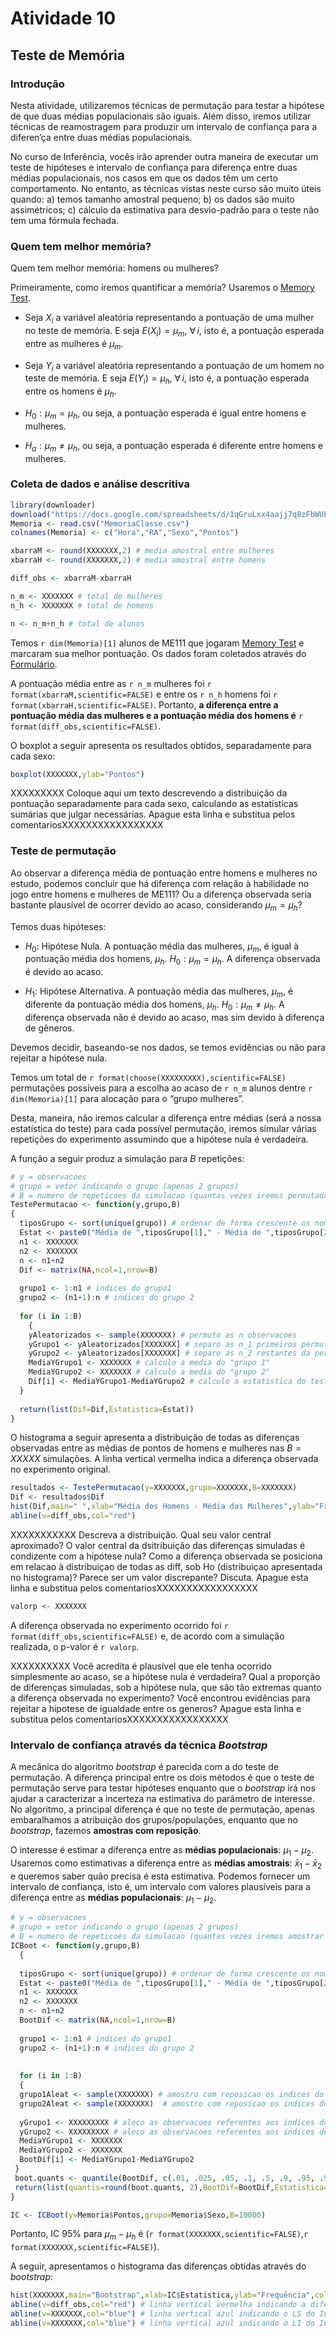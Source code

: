 # Atividade 10

## Teste de Memória


### Introdução

Nesta atividade, utilizaremos técnicas de permutação para testar a hipótese de que duas médias populacionais são iguais. Além disso, iremos utilizar técnicas de reamostragem para produzir um intervalo de confiança para a diferen'ça entre duas médias populacionais.

No curso de Inferência, vocês irão aprender outra maneira de executar um teste de hipóteses e intervalo de confiança para diferença entre duas médias populacionais, nos casos em que os dados têm um certo comportamento. No entanto, as técnicas vistas neste curso são muito úteis quando:  a) temos tamanho amostral pequeno; b) os dados são muito assimétricos; c) cálculo da estimativa para desvio-padrão para o teste não tem uma fórmula fechada.


### Quem tem melhor memória? 


Quem tem melhor memória: homens ou mulheres?

Primeiramente, como iremos quantificar a memória? Usaremos o [Memory Test](http://www.humanbenchmark.com/tests/memory).

* Seja $X_i$ a variável aleatória representando a pontuação de uma mulher no teste de memória. E seja $E(X_i)=\mu_m$, $\forall\, i$, isto é, a pontuação esperada entre as mulheres é $\mu_m$.


* Seja $Y_i$ a variável aleatória representando a pontuação de um homem no teste de memória. E seja $E(Y_i)=\mu_h$, $\forall\, i$, isto é, a pontuação esperada entre os homens é $\mu_h$.


* $H_0:\mu_m=\mu_h$, ou seja, a pontuação esperada é igual entre homens e mulheres.

* $H_a:\mu_m\neq\mu_h$, ou seja, a pontuação esperada é diferente entre homens e mulheres.



### Coleta de dados e análise descritiva



```r
library(downloader)
download("https://docs.google.com/spreadsheets/d/1qGruLxx4aajj7q8zFbWUFVtt2Y_3tDbZL4gzjlUv1hk/pub?gid=2079575234&single=true&output=csv","MemoriaClasse.csv")
Memoria <- read.csv("MemoriaClasse.csv")
colnames(Memoria) <- c("Hora","RA","Sexo","Pontos")

xbarraM <- round(XXXXXXX,2) # media amostral entre mulheres
xbarraH <- round(XXXXXXX,2) # media amostral entre homens

diff_obs <- xbarraM-xbarraH 

n_m <- XXXXXXX # total de mulheres
n_h <- XXXXXXX # total de homens

n <- n_m+n_h # total de alunos
```


Temos `r dim(Memoria)[1]` alunos de ME111 que jogaram [Memory Test](http://www.humanbenchmark.com/tests/memory) e marcaram sua melhor pontuação. Os dados foram coletados através do [Formulário](https://goo.gl/forms/VCYIh4Noas2pf7sI2).


A pontuação média entre as `r n_m` mulheres foi `r format(xbarraM,scientific=FALSE)` e entre os `r n_h` homens foi `r format(xbarraH,scientific=FALSE)`. Portanto, **a diferença entre a pontuação média das mulheres e a pontuação média dos homens é** `r format(diff_obs,scientific=FALSE)`.

O boxplot a seguir apresenta os resultados obtidos, separadamente para cada sexo:

```r
boxplot(XXXXXXX,ylab="Pontos")
```

XXXXXXXXX Coloque aqui um texto descrevendo a distribuição da pontuação separadamente para cada sexo, calculando as estatísticas sumárias que julgar necessárias. Apague esta linha e substitua pelos comentariosXXXXXXXXXXXXXXXXX

### Teste de permutação

Ao observar a diferença média de pontuação entre homens e mulheres no estudo, podemos concluir que há diferença com relação à habilidade no jogo entre homens e mulheres de ME111? Ou a diferença observada seria bastante plausível de ocorrer devido ao acaso, considerando $\mu_m=\mu_h$?

Temos duas hipóteses:

* $H_0$: Hipótese Nula. A pontuação média das mulheres, $\mu_m$, é igual à pontuação média dos homens, $\mu_h$. $H_0: \mu_m=\mu_h$. A diferença observada é devido ao acaso.

* $H_1$: Hipótese Alternativa. A pontuação média das mulheres, $\mu_m$, é diferente da pontuação média dos homens, $\mu_h$. $H_0: \mu_m\neq\mu_h$. A diferença observada não é devido ao acaso, mas sim devido à diferença de gêneros.


Devemos decidir, baseando-se nos dados, se temos evidências ou não para rejeitar a hipótese nula.

Temos um total de `r format(choose(XXXXXXXXX),scientific=FALSE)` permutações possíveis para a escolha ao acaso de `r n_m` alunos dentre `r dim(Memoria)[1]` para alocação para o "grupo mulheres". 

Desta, maneira, não iremos calcular a diferença entre médias (será a nossa estatística do teste) para cada possível permutação, iremos simular várias repetições do experimento assumindo que a hipótese nula é verdadeira. 


A função a seguir produz a simulação para $B$ repetições:

```r
# y = observacoes
# grupo = vetor indicando o grupo (apenas 2 grupos)
# B = numero de repeticoes da simulacao (quantas vezes iremos permutadar os dados e calcular a estatistica do teste)
TestePermutacao <- function(y,grupo,B)
{
  tiposGrupo <- sort(unique(grupo)) # ordenar de forma crescente os nomes do grupo e chamar de grupo 1 e 2
  Estat <- paste0("Média de ",tiposGrupo[1]," - Média de ",tiposGrupo[2]) # descreve a diferença calculada: grupo 1 - grupo 2, em que a ordem é alfanumérica crescente
  n1 <- XXXXXXX
  n2 <- XXXXXXX
  n <- n1+n2
  Dif <- matrix(NA,ncol=1,nrow=B)
  
  grupo1 <- 1:n1 # indices do grupo1
  grupo2 <- (n1+1):n # indices do grupo 2
  
  for (i in 1:B)
    {
    yAleatorizados <- sample(XXXXXXX) # permuto as n observacoes
    yGrupo1 <- yAleatorizados[XXXXXXX] # separo as n_1 primeiros permutados e aloco para o "grupo 1"
    yGrupo2 <- yAleatorizados[XXXXXXX] # separo as n_2 restantes da permutacao e aloco para o "grupo 2"
    MediaYGrupo1 <- XXXXXXX # calculo a media do "grupo 1"
    MediaYGrupo2 <- XXXXXXX # calculo a media do "grupo 2"
    Dif[i] <- MediaYGrupo1-MediaYGrupo2 # calculo a estatistica do teste
  }
  
  return(list(Dif=Dif,Estatistica=Estat))
}

```
  
  
O histograma a seguir apresenta a distribuição de todas as diferenças observadas entre as médias de pontos de homens e mulheres nas $B=XXXXX$ simulações. A linha vertical vermelha indica a diferença observada no experimento original.

```r
resultados <- TestePermutacao(y=XXXXXXX,grupo=XXXXXXX,B=XXXXXXX)
Dif <- resultados$Dif
hist(Dif,main=" ",xlab="Média dos Homens - Média das Mulheres",ylab="Frequência",col="lightblue")
abline(v=diff_obs,col="red")
```

XXXXXXXXXXX Descreva a distribuição. Qual seu valor central aproximado? O valor central da dsitribuição das diferenças simuladas é condizente com a hipótese nula? Como a diferença observada se posiciona em relacao à distribuiçao de todas as diff, sob Ho (distribuiçao apresentada no histograma)? Parece ser um valor discrepante? Discuta. Apague esta linha e substitua pelos comentariosXXXXXXXXXXXXXXXXX



```r
valorp <- XXXXXXX
```


A diferença observada no experimento ocorrido foi `r format(diff_obs,scientific=FALSE)` e, de acordo com a simulação realizada, o p-valor é `r valorp`. 

XXXXXXXXXX Você acredita é plausível que ele tenha ocorrido simplesmente ao acaso, se a hipótese nula é verdadeira? Qual a proporção de diferenças simuladas, sob a hipótese nula, que são tão extremas quanto a diferença observada no experimento? Você encontrou evidências para rejeitar a hipotese de igualdade entre os generos? Apague esta linha e substitua pelos comentariosXXXXXXXXXXXXXXXXX


### Intervalo de confiança através da técnica *Bootstrap*

A mecânica do algoritmo *bootstrap* é parecida com a do teste de permutação. A diferença principal entre os dois métodos é que o teste de permutação serve para testar hipóteses enquanto que o *bootstrap* irá nos ajudar a caracterizar a incerteza na estimativa do parâmetro de interesse. No algoritmo, a principal diferença é que no teste de permutação, apenas embaralhamos a atribuição dos grupos/populações, enquanto que no *bootstrap*, fazemos **amostras com reposição**.

O interesse é estimar a diferença entre as **médias populacionais**: $\mu_1-\mu_2$. Usaremos como estimativas a diferença entre as **médias amostrais**: $\bar{x}_1-\bar{x}_2$ e queremos saber quão precisa é esta estimativa. Podemos fornecer um intervalo de confiança, isto é, um intervalo com valores plausíveis para a diferença entre as **médias populacionais**: $\mu_1-\mu_2$.

```r
# y = observacoes
# grupo = vetor indicando o grupo (apenas 2 grupos)
# B = numero de repeticoes da simulacao (quantas vezes iremos amostrar com reposicao os dados de cada grupo e calcular a diferença entre as médias)
ICBoot <- function(y,grupo,B)
  {
  
  tiposGrupo <- sort(unique(grupo)) # ordenar de forma crescente os nomes do grupo e chamar de grupo 1 e 2
  Estat <- paste0("Média de ",tiposGrupo[1]," - Média de ",tiposGrupo[2]) # descreve a diferença calculada: grupo 1 - grupo 2, em que a ordem é alfanumérica crescente
  n1 <- XXXXXXX
  n2 <- XXXXXXX
  n <- n1+n2
  BootDif <- matrix(NA,ncol=1,nrow=B)
  
  grupo1 <- 1:n1 # indices do grupo1
  grupo2 <- (n1+1):n # indices do grupo 2
  
  
  for (i in 1:B)
  {
  grupo1Aleat <- sample(XXXXXXX) # amostro com reposicao os indices do grupo 1
  grupo2Aleat <- sample(XXXXXXX)  # amostro com reposicao os indices do grupo 2
  
  yGrupo1 <- XXXXXXXXX # aloco as observacoes referentes aos indices do grupo 1 para o "grupo 1 bootstrap"
  yGrupo2 <- XXXXXXXXX # aloco as observacoes referentes aos indices do grupo 2 para o "grupo 2 bootstrap"
  MediaYGrupo1 <- XXXXXXX
  MediaYGrupo2 <- XXXXXXX
  BootDif[i] <- MediaYGrupo1-MediaYGrupo2
 }
 boot.quants <- quantile(BootDif, c(.01, .025, .05, .1, .5, .9, .95, .975, .99))
 return(list(quantis=round(boot.quants, 2),BootDif=BootDif,Estatistica=Estat))
}
```

```r
IC <- ICBoot(y=Memoria$Pontos,grupo=Memoria$Sexo,B=10000)
```


Portanto, IC 95% para $\mu_m-\mu_h$ é (`r format(XXXXXXX,scientific=FALSE)`,`r format(XXXXXXX,scientific=FALSE)`).


A seguir, apresentamos o histograma das diferenças obtidas através do *bootstrap*:
```r
hist(XXXXXXX,main="Bootstrap",xlab=IC$Estatistica,ylab="Frequência",col="lightblue",breaks=20)
abline(v=diff_obs,col="red") # linha vertical vermelha indicando a diferença observada
abline(v=XXXXXXX,col="blue") # linha vertical azul indicando o LS do IC
abline(v=XXXXXXX,col="blue") # linha vertical azul indicando o LI do IC
```




